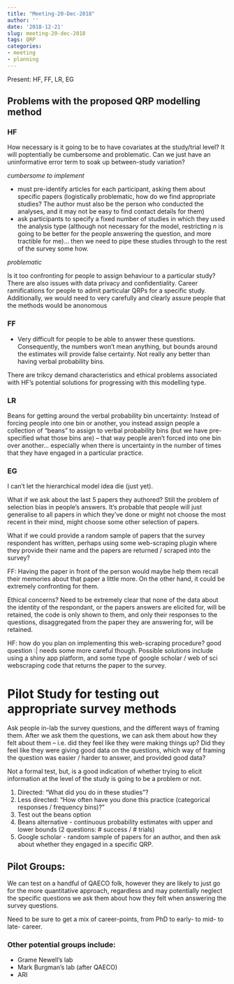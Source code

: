 ```yaml
---
title: "Meeting-20-Dec-2018"
author: ''
date: '2018-12-21'
slug: meeting-20-dec-2018
tags: QRP
categories:
- meeting
- planning
---
```


Present: HF, FF, LR, EG

## Problems with the proposed QRP modelling method

### HF

How necessary is it going to be to have covariates at the study/trial level? It will poptentially be cumbersome and problematic. Can we just have an uninformative error term to soak up between-study variation?

*cumbersome to implement*

- must pre-identify articles for each participant, asking them about specific papers (logistically problematic, how do we find appropriate studies? The author must also be the person who conducted the analyses, and it may not be easy to find contact details for them)
- ask participants to specify a fixed number of studies in which they used the analysis type (although not necessary for the model, restricting *n* is going to be better for the people answering the question, and more tractible for me)... then we need to pipe these studies through to the rest of the survey some how.

*problematic*

Is it too confronting for people to assign behaviour to a particular study? There are also issues with data privacy and confidentiality. Career ramifications for people to admit particular QRPs for a specific study. Additionally, we would need to very carefully and clearly assure people that the methods would be anonomous

### FF

- Very difficult for people to be able to answer these questions. Consequently, the numbers won't mean anything, but bounds around the estimates will provide false certainty. Not really any better than having verbal probability bins.

There are trikcy demand characteristics and ethical problems associated with HF's potential solutions for progressing with this modelling type.

### LR

Beans for getting around the verbal probability bin uncertainty: Instead of forcing people into one bin or another, you instead assign people a collection of "beans" to assign to verbal probability bins (but we have pre-specified what those bins are) -- that way people aren't forced into one bin over another... especially when there is uncertainty in the number of times that they have engaged in a particular practice.

### EG

I can't let the hierarchical model idea die (just yet). 

What if we ask about the last 5 papers they authored? Still the problem of selection bias in people's answers. It's probable that people will just generalise to all papers in which they've done or might not choose the most recent in their mind, might choose some other selection of papers.

What if we could provide a random sample of papers that the survey respondent has written, perhaps using some web-scraping plugin where they provide their name and the papers are returned / scraped into the survey? 

FF: Having the paper in front of the person would maybe help them recall their memories about that paper a little more. On the other hand, it could be extremely confronting for them.

Ethical concerns? Need to be extremely clear that none of the data about the identity of the respondant, or the papers answers are elicited for, will be retained, the code is only shown to them, and only their responses to the questions, disaggregated from the paper they are answering for, will be retained.

HF: how do you plan on implementing this web-scraping procedure? good question :| needs some more careful though. Possible solutions include using a shiny app platform, and some type of google scholar / web of sci webscraping code that returns the paper to the survey.

# Pilot Study for testing out appropriate survey methods

Ask people in-lab the survey questions, and the different ways of framing them. After we ask them the questions, we can ask them about how they felt about them -- i.e. did they feel like they were making things up? Did they feel like they were giving good data on the questions, which way of framing the question was easier / harder to answer, and provided good data?

Not a formal test, but, is a good indication of whether trying to elicit information at the level of the study is going to be a problem or not.

1. Directed: "What did you do in these studies"?
2. Less directed: "How often have you done this practice (categorical responses / frequency bins)?"
3. Test out the beans option
4. Beans alternative - continuous probability estimates with upper and lower bounds (2 questions: # success / # trials)
5. Google scholar - random sample of papers for an author, and then ask about whether they engaged in a specific QRP.

## Pilot Groups:

We can test on a handful of QAECO folk, however they are likely to just go for the more quantitative approach, regardless and may potentially neglect the specific questions we ask them about how they felt when answering the survey questions.

Need to be sure to get a mix of career-points, from PhD to early- to mid- to late- career.

### Other potential groups include: 

- Grame Newell's lab
- Mark Burgman's lab (after QAECO)
- ARI


